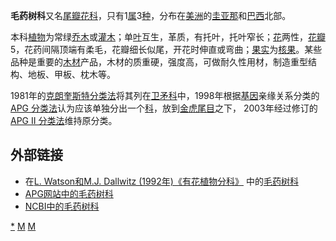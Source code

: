 {{Automatic taxobox
| taxon = Goupiaceae
| image = 13534-Goupia glabra-Caura.jpg
| image_caption = ''Goupia glabra''
| authority = [[John_Miers|Miers]], 1862年
| subdivision_ranks = [[属|属]]
| subdivision = 
[[毛药树属|毛药树属]] ''Goupia''
}}

'''毛药树科'''又名[[尾瓣花科|尾瓣花科]]，只有1[[属|属]]3[[种|种]]，分布在[[美洲|美洲]]的[[圭亚那|圭亚那]]和[[巴西|巴西]]北部。

本科[[植物|植物]]为常绿[[乔木|乔木]]或[[灌木|灌木]]；单[[叶|叶]]互生，革质，有托叶，托叶窄长；[[花|花]]两性，[[花瓣|花瓣]]5，花药间隔顶端有柔毛，花瓣细长似尾，开花时伸直或弯曲；[[果实|果实]]为[[核果|核果]]。某些品种是重要的[[木材|木材]]产品，木材的质重硬，强度高，可做耐久性用材，制造重型结构、地板、甲板、枕木等。

1981年的[[克朗奎斯特分类法|克朗奎斯特分类法]]将其列在[[卫矛科|卫矛科]]中，1998年根据[[基因|基因]]亲缘关系分类的[[APG_分类法|APG 分类法]]认为应该单独分出一个[[科|科]]，放到[[金虎尾目|金虎尾目]]之下， 2003年经过修订的[[APG_II_分类法|APG II 分类法]]维持原分类。

== 外部链接 ==
* 在[http://delta-intkey.com/angio/ L. Watson和M.J. Dallwitz (1992年)《有花植物分科》] {{Wayback|url=http://delta-intkey.com/angio/ |date=20070103200438 }}中的[http://delta-intkey.com/angio/www/goupiace.htm 毛药树科] {{Wayback|url=http://delta-intkey.com/angio/www/goupiace.htm |date=20071020111744 }}
* [http://www.mobot.org/MOBOT/Research/APWeb/orders/malpighialesweb.htm APG网站中的毛药树科] {{Wayback|url=http://www.mobot.org/MOBOT/Research/APWeb/orders/malpighialesweb.htm |date=20160819193205 }}
* [http://www.ncbi.nlm.nih.gov/Taxonomy/Browser/wwwtax.cgi?lin=s&p=has_linkout&id=216853 NCBI中的毛药树科]
{{Taxonbar|from=Q13636291}}

[[Category:毛药树科|*]]
[[Category:植物科名|M]]
[[Category:金虎尾目|M]]